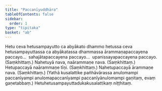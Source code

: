 ```yaml
---
title: "Paccanīyuddhāra"
tableOfContents: false
sidebar:
  order: 1
type: "tipitaka"
basket: "ab"
---
```



<DynamicBreadcrumb />

<Division number="91">

<Paragraph number="1444">
Hetu ceva hetusampayutto ca abyākato dhammo hetussa ceva hetusampayuttassa ca abyākatassa dhammassa ārammaṇapaccayena paccayo…  sahajātapaccayena paccayo…  upanissayapaccayena paccayo. (Saṃkhittaṃ.)
</Paragraph>

</Division>
<Division number="92">

<Paragraph number="1445">
Nahetuyā nava, naārammaṇe nava. (Saṃkhittaṃ.)
</Paragraph>

<Paragraph number="1446">
Hetupaccayā naārammaṇe tīṇi. (Saṃkhittaṃ.)
</Paragraph>

<Paragraph number="1447">
Nahetupaccayā ārammaṇe nava. (Saṃkhittaṃ.)
</Paragraph>

<Paragraph number="1448">
(Yathā kusalattike pañhāvārassa anulomampi paccanīyampi anulomapaccanīyampi paccanīyānulomampi gaṇitaṃ, evaṃ gaṇetabbaṃ.)

</Paragraph>
</Division>

<Paragraph number="1449" type="center">
Hetuhetusampayuttadukakusalattikaṃ niṭṭhitaṃ.
</Paragraph>